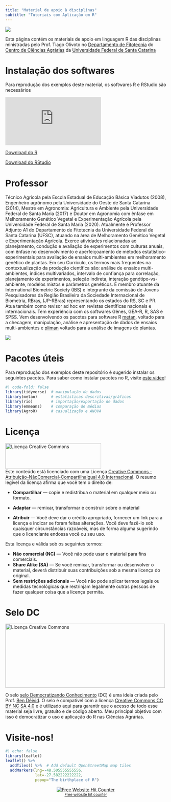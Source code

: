 ```yaml
---
title: "Material de apoio à disciplinas"
subtitle: "Tutoriais com Aplicação em R"
---
```


![](figs/logos.png)

Esta página contém os materiais de apoio em linguagem R das disciplinas ministradas pelo Prof. Tiago Olivoto no [Departamento de Fitotecnia](https://fit.ufsc.br/) do [Centro de Ciências Agrárias](https://cca.ufsc.br/) da [Universidade Federal de Santa Catarina](https://ufsc.br/)


# Instalação dos softwares

Para reprodução dos exemplos deste material, os softwares R e RStudio são necessários

```{=html}

<div class="video-container">
  
<iframe src="https://www.youtube.com/embed/e89kyYJgWqc" title="YouTube video player" frameborder="0" allow="accelerometer; autoplay; clipboard-write; encrypted-media; gyroscope; picture-in-picture" allowfullscreen>

</iframe>

</div>
```
<a class="btn btn-success" href="https://cran.r-project.org/bin/windows/base/" target="_blank"><i class="fa fa-save"></i> Download do R</a>

<a class="btn btn-success" href="https://www.rstudio.com/products/rstudio/download/" target="_blank"><i class="fa fa-save"></i> Download do RStudio</a>

# Professor

::: callout-note
Técnico Agrícola pela Escola Estadual de Educação Básica Viadutos (2008), Engenheiro agrônomo pela Universidade do Oeste de Santa Catarina (2014), Mestre em Agronomia: Agricultura e Ambiente pela Universidade Federal de Santa Maria (2017) e Doutor em Agronomia com ênfase em Melhoramento Genético Vegetal e Experimentação Agrícola pela Universidade Federal de Santa Maria (2020). Atualmente é Professor Adjunto A1 do Departamento de Fitotecnia da Universidade Federal de Santa Catarina (UFSC), atuando na área de Melhoramento Genético Vegetal e Experimentação Agrícola. Exerce atividades relacionadas ao planejamento, condução e avaliação de experimentos com culturas anuais, com ênfase no desenvolvimento e aperfeiçoamento de métodos estatístico-experimentais para avaliação de ensaios multi-ambientes em melhoramento genético de plantas. Em seu Currículo, os termos mais frequentes na contextualização da produção científica são: análise de ensaios multi-ambientes, índices multivariados, intervalo de confiança para correlação, planejamento de experimentos, seleção indireta, interação genótipo-vs-ambiente, modelos mistos e parâmetros genéticos. É membro atuante da International Biometric Society (IBS) e integrante da comissão de Jovens Pesquisadores da Região Brasileira da Sociedade Internacional de Biometria, RBras, (JP-RBras) representando os estados do RS, SC e PR. Atua também como revisor ad hoc em revistas científicas nacionais e internacionais. Tem experiência com os softwares Gênes, GEA-R, R, SAS e SPSS. Vem desenvolvendo os pacotes para software R [metan](https://tiagoolivoto.github.io/metan/), voltado para a checagem, manipulação, análise e apresentação de dados de ensaios multi-ambientes e [pliman](https://tiagoolivoto.github.io/pliman/) voltado para a análise de imagens de plantas.
:::

[![](figs/site.png)](https://olivoto.netlify.app/)

# Pacotes úteis

Para reprodução dos exemplos deste repositório é sugerido instalar os seguintes pacotes. Para saber como instalar pacotes no R, visite [este vídeo](https://www.youtube.com/watch?v=8B8QDZnDhtY)!

```r
#| code-fold: false
library(tidyverse)  # manipulação de dados
library(metan)      # estatísticas descritivas/gráficos
library(rio)        # importação/exportação de dados
library(emmeans)    # comparação de médias
library(AgroR)      # casualização e ANOVA

```

# Licença

<a rel="license" href="http://creativecommons.org/licenses/by-nc-sa/4.0/" target="_blank" rel="noopener"><img src="https://raw.githubusercontent.com/TiagoOlivoto/tiagoolivoto/master/static/img/gemsr/license.jpg" alt="Licença Creative Commons" style="border-width:0" width="300" height="80"/></a><br />Este conteúdo está licenciado com uma Licença <a rel="license" href="http://creativecommons.org/licenses/by-nc-sa/4.0/">Creative Commons - Atribuição-NãoComercial-CompartilhaIgual 4.0 Internacional</a>. O resumo legível da licença afirma que você tem o direito de:

-   **Compartilhar** --- copie e redistribua o material em qualquer meio ou formato.

-   **Adaptar** --- remixar, transformar e construir sobre o material

-   **Atribuir** --- Você deve dar o crédito apropriado, fornecer um link para a licença e indicar se foram feitas alterações. Você deve fazê-lo sob quaisquer circunstâncias razoáveis, mas de forma alguma sugerindo que o licenciante endossa você ou seu uso.

Esta licença e válida sob os seguintes termos:

-   **Não comercial (NC)** --- Você não pode usar o material para fins comerciais.
-   **Share Alike (SA)** --- Se você remixar, transformar ou desenvolver o material, deverá distribuir suas contribuições sob a mesma licença do original.
-   **Sem restrições adicionais** --- Você não pode aplicar termos legais ou medidas tecnológicas que restrinjam legalmente outras pessoas de fazer qualquer coisa que a licença permita.

# Selo DC

<a rel="license" href="https://bendeivide.github.io/dc/" target="_blank" rel="noopener"><img src="https://github.com/bendeivide/dc/raw/main/SeloDC-preto2.png" alt="Licença Creative Commons" style="border-width:0" width="500" height="200"/></a>

O selo [selo Democratizando Conhecimento](https://bendeivide.github.io/dc/) (DC) é uma ideia criada pelo Prof. [Ben Dêivid](https://bendeivide.github.io/). O selo é compatível com a licença [Creative Commons CC BY NC SA 4.0](http://creativecommons.org/licenses/by-nc-sa/4.0/) e é utilizado aqui para garantir que o acesso de todo esse material seja livre, gratuíto e de código aberto. Meu principal objetivo com isso é democratizar o uso e aplicação do R nas Ciências Agrárias.

# Visite-nos!

```r
#| echo: false
library(leaflet)
leaflet() %>%
  addTiles() %>%  # Add default OpenStreetMap map tiles
  addMarkers(lng=-48.505555555556,
             lat=-27.582222222222,
             popup="The birthplace of R")

```

```{=html}
<div align='center'><a href='https://www.free-website-hit-counter.com'><img src='https://www.free-website-hit-counter.com/c.php?d=9&id=138602&s=2' border='0' alt='Free Website Hit Counter'></a><br / ><small><a href='https://www.free-website-hit-counter.com' title="Free Website Hit Counter">Free website hit counter</a></small></div>
```
